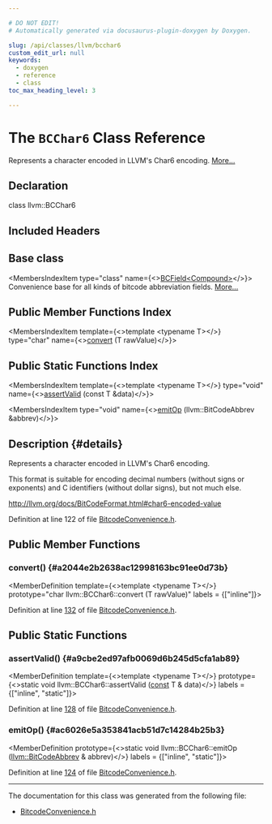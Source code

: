 ```yaml
---

# DO NOT EDIT!
# Automatically generated via docusaurus-plugin-doxygen by Doxygen.

slug: /api/classes/llvm/bcchar6
custom_edit_url: null
keywords:
  - doxygen
  - reference
  - class
toc_max_heading_level: 3

---
```





# The `BCChar6` Class Reference

<DoxygenPage pluginConfig={pluginConfig}>

Represents a character encoded in LLVM&#39;s Char6 encoding. <a href="#details">More...</a>

## Declaration

<CodeBlock>class llvm::BCChar6</CodeBlock>

## Included Headers

<IncludesList>
<IncludesListItem
  filePath="llvm/Bitcode/BitcodeConvenience.h"
  permalink="/docs/api/files/include/include/llvm/include/llvm/bitcode/bitcodeconvenience-h"
  isLocal="true" />
</IncludesList>

## Base class

<MembersIndex>

<MembersIndexItem
  type="class"
  name={<><a href="/docs/api/classes/llvm/detail/bcfield">BCField&lt;Compound&gt;</a></>}>
Convenience base for all kinds of bitcode abbreviation fields. <a href="/docs/api/classes/llvm/detail/bcfield/#details">More...</a>
</MembersIndexItem>

</MembersIndex>

## Public Member Functions Index

<MembersIndex>

<MembersIndexItem
  template={<>template &lt;typename T&gt;</>}
  type="char"
  name={<><a href="#a2044e2b2638ac12998163bc91ee0d73b">convert</a> (T rawValue)</>}>
</MembersIndexItem>

</MembersIndex>

## Public Static Functions Index

<MembersIndex>

<MembersIndexItem
  template={<>template &lt;typename T&gt;</>}
  type="void"
  name={<><a href="#a9cbe2ed97afb0069d6b245d5cfa1ab89">assertValid</a> (const T &amp;data)</>}>
</MembersIndexItem>

<MembersIndexItem
  type="void"
  name={<><a href="#ac6026e5a353841acb51d7c14284b25b3">emitOp</a> (llvm::BitCodeAbbrev &amp;abbrev)</>}>
</MembersIndexItem>

</MembersIndex>

## Description {#details}

Represents a character encoded in LLVM&#39;s Char6 encoding.

This format is suitable for encoding decimal numbers (without signs or exponents) and C identifiers (without dollar signs), but not much else.


<SectionUser title="See Also">
<a href="http://llvm.org/docs/BitCodeFormat.html#char6-encoded-value">http://llvm.org/docs/BitCodeFormat.html#char6-encoded-value</a>
</SectionUser>

Definition at line 122 of file <a href="/docs/api/files/include/include/llvm/include/llvm/bitcode/bitcodeconvenience-h">BitcodeConvenience.h</a>.

<SectionDefinition>

## Public Member Functions

### convert() {#a2044e2b2638ac12998163bc91ee0d73b}

<MemberDefinition
  template={<>template &lt;typename T&gt;</>}
  prototype="char llvm::BCChar6::convert (T rawValue)"
  labels = {["inline"]}>

Definition at line <a href="/docs/api/files/include/include/llvm/include/llvm/bitcode/bitcodeconvenience-h/#l00132">132</a> of file <a href="/docs/api/files/include/include/llvm/include/llvm/bitcode/bitcodeconvenience-h">BitcodeConvenience.h</a>.
</MemberDefinition>

</SectionDefinition>

<SectionDefinition>

## Public Static Functions

### assertValid() {#a9cbe2ed97afb0069d6b245d5cfa1ab89}

<MemberDefinition
  template={<>template &lt;typename T&gt;</>}
  prototype={<>static void llvm::BCChar6::assertValid (<a href="/docs/api/files/lib/lib/target/lib/target/aarch64/aarch64promoteconstant-cpp/#a90f8350fecae261c25be85d38b451bff">const</a> T &amp; data)</>}
  labels = {["inline", "static"]}>

Definition at line <a href="/docs/api/files/include/include/llvm/include/llvm/bitcode/bitcodeconvenience-h/#l00128">128</a> of file <a href="/docs/api/files/include/include/llvm/include/llvm/bitcode/bitcodeconvenience-h">BitcodeConvenience.h</a>.
</MemberDefinition>

### emitOp() {#ac6026e5a353841acb51d7c14284b25b3}

<MemberDefinition
  prototype={<>static void llvm::BCChar6::emitOp (<a href="/docs/api/classes/llvm/bitcodeabbrev">llvm::BitCodeAbbrev</a> &amp; abbrev)</>}
  labels = {["inline", "static"]}>

Definition at line <a href="/docs/api/files/include/include/llvm/include/llvm/bitcode/bitcodeconvenience-h/#l00124">124</a> of file <a href="/docs/api/files/include/include/llvm/include/llvm/bitcode/bitcodeconvenience-h">BitcodeConvenience.h</a>.
</MemberDefinition>

</SectionDefinition>

<hr/>

The documentation for this class was generated from the following file:

<ul>
<li><a href="/docs/api/files/include/include/llvm/include/llvm/bitcode/bitcodeconvenience-h">BitcodeConvenience.h</a></li>
</ul>

</DoxygenPage>
